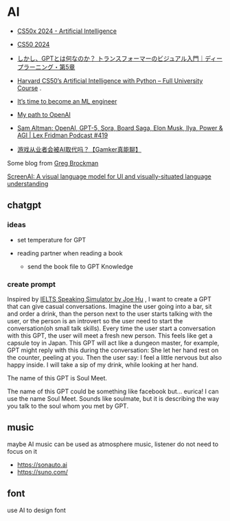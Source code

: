 # AI


- [CS50x 2024 - Artificial Intelligence](https://youtu.be/6X58aP7yXC4)

- [CS50 2024](https://www.youtube.com/playlist?list=PLhQjrBD2T381WAHyx1pq-sBfykqMBI7V4)

- [しかし、GPTとは何なのか？ トランスフォーマーのビジュアル入門｜ディープラーニング・第5章](https://youtu.be/wjZofJX0v4M)

- [Harvard CS50’s Artificial Intelligence with Python – Full University Course](https://youtu.be/5NgNicANyqM) .

- [It’s time to become an ML engineer](https://blog.gregbrockman.com/its-time-to-become-an-ml-engineer)

- [My path to OpenAI](https://blog.gregbrockman.com/my-path-to-openai)

- [Sam Altman: OpenAI, GPT-5, Sora, Board Saga, Elon Musk, Ilya, Power & AGI | Lex Fridman Podcast #419](https://youtu.be/jvqFAi7vkBc)

- [游戏从业者会被AI取代吗？【Gamker真能聊】](https://youtu.be/QGh4hN7HVcQ)

Some blog from [Greg Brockman](https://gregbrockman.com/) 

[ScreenAI: A visual language model for UI and visually-situated language understanding](https://research.google/blog/screenai-a-visual-language-model-for-ui-and-visually-situated-language-understanding/)

## chatgpt

### ideas

- set temperature for GPT

- reading partner when reading a book
  - send the book file to GPT Knowledge

### create prompt

Inspired by [IELTS Speaking Simulator by Joe Hu](https://github.com/hubeiqiao/IELTS-Speaking-Simulator/blob/main/README_EN.md) , I want to create a GPT that can give casual conversations. Imagine the user going into a bar, sit and order a drink, than the person next to the user starts talking with the user, or the person is an introvert so the user need to start the conversation(oh small talk skills). Every time the user start a conversation with this GPT, the user will meet a fresh new person. This feels like get a capsule toy in Japan. This GPT will act like a dungeon master, for example, GPT might reply with this during the conversation: She let her hand rest on the counter, peeling at you. Then the user say: I feel a little nervous but also happy inside. I will take a sip of my drink, while looking at her hand.

The name of this GPT is Soul Meet.

The name of this GPT could be something like facebook but... eurica! I can use the name Soul Meet. Sounds like soulmate, but it is describing the way you talk to the soul whom you met by GPT.



## music

maybe AI music can be used as atmosphere music, listener do not need to focus on it

- https://sonauto.ai
- https://suno.com/

## font

use AI to design font